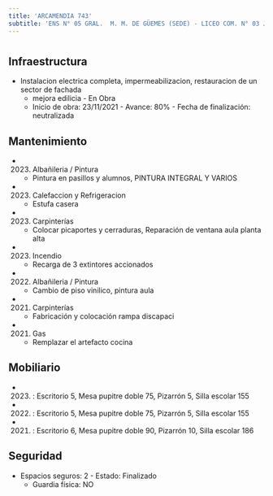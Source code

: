 ```yaml
---
title: 'ARCAMENDIA 743'
subtitle: 'ENS N° 05 GRAL.  M. M. DE GÜEMES (SEDE) - LICEO COM. N° 03 JOSE MANUEL ESTRADA'
---
```


#
## Infraestructura

* Instalacion electrica completa, impermeabilizacion, restauracion de un sector de fachada 
    + mejora edilicia - En Obra 
    + Inicio de obra: 23/11/2021 - Avance: 80% - Fecha de finalización: neutralizada 






## Mantenimiento

*  (2023) Albañileria / Pintura 
    + Pintura en pasillos y alumnos, PINTURA INTEGRAL Y VARIOS

*  (2023) Calefaccion y Refrigeracion 
    + Estufa casera

*  (2023) Carpinterías 
    + Colocar picaportes y cerraduras, Reparación de ventana aula planta alta

*  (2023) Incendio 
    + Recarga de 3 extintores accionados

*  (2022) Albañileria / Pintura 
    + Cambio de piso vinilico, pintura aula

*  (2021) Carpinterías 
    + Fabricación y colocación rampa discapaci

*  (2021) Gas 
    + Remplazar el artefacto cocina





## Mobiliario

*  (2023) : Escritorio 5, Mesa pupitre doble 75, Pizarrón 5, Silla escolar 155 

*  (2022) : Escritorio 5, Mesa pupitre doble 75, Pizarrón 5, Silla escolar 155 

*  (2021) : Escritorio 6, Mesa pupitre doble 90, Pizarrón 10, Silla escolar 186 





## Seguridad

*  Espacios seguros: 2 - Estado: Finalizado 
    + Guardia física: NO



